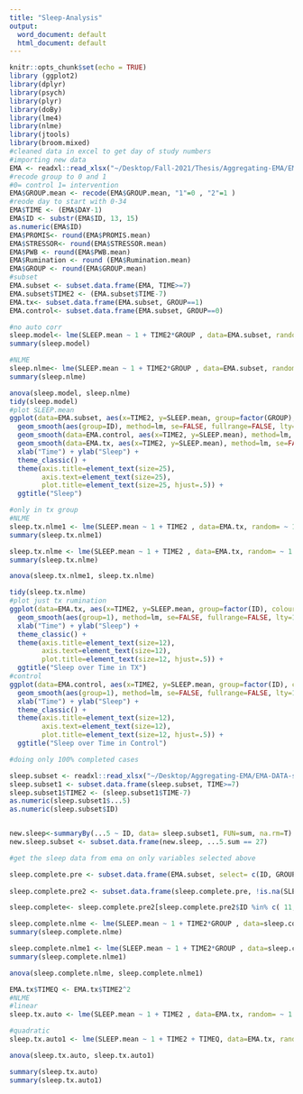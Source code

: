 ```yaml
---
title: "Sleep-Analysis"
output:
  word_document: default
  html_document: default
---
```


```r
knitr::opts_chunk$set(echo = TRUE)
library (ggplot2)
library(dplyr)
library(psych)
library(plyr)
library(doBy)
library(lme4)
library(nlme)
library(jtools)
library(broom.mixed)
#cleaned data in excel to get day of study numbers 
#importing new data 
EMA <- readxl::read_xlsx("~/Desktop/Fall-2021/Thesis/Aggregating-EMA/EMA-DATA-PREFINAL.xlsx")
#recode group to 0 and 1 
#0= control 1= intervention
EMA$GROUP.mean <- recode(EMA$GROUP.mean, "1"=0 , "2"=1 )
#reode day to start with 0-34
EMA$TIME <- (EMA$DAY-1)
EMA$ID <- substr(EMA$ID, 13, 15)
as.numeric(EMA$ID)
EMA$PROMIS<- round(EMA$PROMIS.mean)
EMA$STRESSOR<- round(EMA$STRESSOR.mean)
EMA$PWB <- round(EMA$PWB.mean)
EMA$Rumination <- round (EMA$Rumination.mean)
EMA$GROUP <- round(EMA$GROUP.mean)
#subset
EMA.subset <- subset.data.frame(EMA, TIME>=7)
EMA.subset$TIME2 <- (EMA.subset$TIME-7)
EMA.tx<- subset.data.frame(EMA.subset, GROUP==1)
EMA.control<- subset.data.frame(EMA.subset, GROUP==0)
```


```r
#no auto corr
sleep.model<- lme(SLEEP.mean ~ 1 + TIME2*GROUP , data=EMA.subset, random= ~ 1+  TIME2| ID, na.action=na.exclude)
summary(sleep.model)

#NLME
sleep.nlme<- lme(SLEEP.mean ~ 1 + TIME2*GROUP , data=EMA.subset, random= ~ 1+  TIME2| ID, correlation= corAR1(), na.action=na.exclude)
summary(sleep.nlme)

anova(sleep.model, sleep.nlme)
tidy(sleep.model)
#plot SLEEP.mean
ggplot(data=EMA.subset, aes(x=TIME2, y=SLEEP.mean, group=factor(GROUP), colour="gray"), legend=TRUE) +
  geom_smooth(aes(group=ID), method=lm, se=FALSE, fullrange=FALSE, lty=1, size=.5, color="gray") +
  geom_smooth(data=EMA.control, aes(x=TIME2, y=SLEEP.mean), method=lm, se=FALSE, fullrange=FALSE, lty=1, size=2, color="blue", show.legend= TRUE) +
  geom_smooth(data=EMA.tx, aes(x=TIME2, y=SLEEP.mean), method=lm, se=FALSE, fullrange=FALSE, lty=1, size=2, color="red", show.legend= TRUE) +
  xlab("Time") + ylab("Sleep") +
  theme_classic() +
  theme(axis.title=element_text(size=25),
        axis.text=element_text(size=25),
        plot.title=element_text(size=25, hjust=.5)) +
  ggtitle("Sleep")
```



```r
#only in tx group
#NLME
sleep.tx.nlme1 <- lme(SLEEP.mean ~ 1 + TIME2 , data=EMA.tx, random= ~ 1 + TIME2| ID, na.action=na.exclude)
summary(sleep.tx.nlme1)

sleep.tx.nlme <- lme(SLEEP.mean ~ 1 + TIME2 , data=EMA.tx, random= ~ 1 + TIME2| ID, correlation= corAR1(), na.action=na.exclude)
summary(sleep.tx.nlme)

anova(sleep.tx.nlme1, sleep.tx.nlme)

tidy(sleep.tx.nlme)
#plot just tx rumination
ggplot(data=EMA.tx, aes(x=TIME2, y=SLEEP.mean, group=factor(ID), colour="gray"), legend=FALSE) + geom_smooth(method=lm, se=FALSE, fullrange=FALSE, lty=1, size=.5, color="gray40") +
  geom_smooth(aes(group=1), method=lm, se=FALSE, fullrange=FALSE, lty=1, size=2, color="red") +
  xlab("Time") + ylab("Sleep") +
  theme_classic() +
  theme(axis.title=element_text(size=12),
        axis.text=element_text(size=12),
        plot.title=element_text(size=12, hjust=.5)) +
  ggtitle("Sleep over Time in TX")
#control 
ggplot(data=EMA.control, aes(x=TIME2, y=SLEEP.mean, group=factor(ID), colour="gray"), legend=FALSE) + geom_smooth(method=lm, se=FALSE, fullrange=FALSE, lty=1, size=.5, color="gray40") +
  geom_smooth(aes(group=1), method=lm, se=FALSE, fullrange=FALSE, lty=1, size=2, color="red") +
  xlab("Time") + ylab("Sleep") +
  theme_classic() +
  theme(axis.title=element_text(size=12),
        axis.text=element_text(size=12),
        plot.title=element_text(size=12, hjust=.5)) +
  ggtitle("Sleep over Time in Control")
```

```r
#doing only 100% completed cases

sleep.subset <- readxl::read_xlsx("~/Desktop/Aggregating-EMA/EMA-DATA-subset-sleep.xlsx")
sleep.subset1 <- subset.data.frame(sleep.subset, TIME>=7)
sleep.subset1$TIME2 <- (sleep.subset1$TIME-7)
as.numeric(sleep.subset1$...5)
as.numeric(sleep.subset$ID)


new.sleep<-summaryBy(...5 ~ ID, data= sleep.subset1, FUN=sum, na.rm=T)
new.sleep.subset <- subset.data.frame(new.sleep, ...5.sum == 27)

#get the sleep data from ema on only variables selected above

sleep.complete.pre <- subset.data.frame(EMA.subset, select= c(ID, GROUP, SLEEP.mean, TIME2))
  
sleep.complete.pre2 <- subset.data.frame(sleep.complete.pre, !is.na(SLEEP.mean))

sleep.complete<- sleep.complete.pre2[sleep.complete.pre2$ID %in% c( 11, 12, 122, 14, 45, 68, 79, 90),]

sleep.complete.nlme <- lme(SLEEP.mean ~ 1 + TIME2*GROUP , data=sleep.complete, random= ~ 1 + TIME2| ID, na.action=na.exclude)
summary(sleep.complete.nlme)

sleep.complete.nlme1 <- lme(SLEEP.mean ~ 1 + TIME2*GROUP , data=sleep.complete, random= ~ 1 + TIME2| ID, correlation= corAR1(), na.action=na.exclude)
summary(sleep.complete.nlme1)

anova(sleep.complete.nlme, sleep.complete.nlme1)
```

``` r
EMA.tx$TIMEQ <- EMA.tx$TIME2^2
#NLME
#linear
sleep.tx.auto <- lme(SLEEP.mean ~ 1 + TIME2 , data=EMA.tx, random= ~ 1 + TIME2| ID, method= "ML", correlation= corAR1(), na.action=na.exclude)

#quadratic
sleep.tx.auto1 <- lme(SLEEP.mean ~ 1 + TIME2 + TIMEQ, data=EMA.tx, random= ~ 1 + TIME2| ID, method= "ML", correlation= corAR1(), na.action=na.exclude)

anova(sleep.tx.auto, sleep.tx.auto1)

summary(sleep.tx.auto)
summary(sleep.tx.auto1)

```